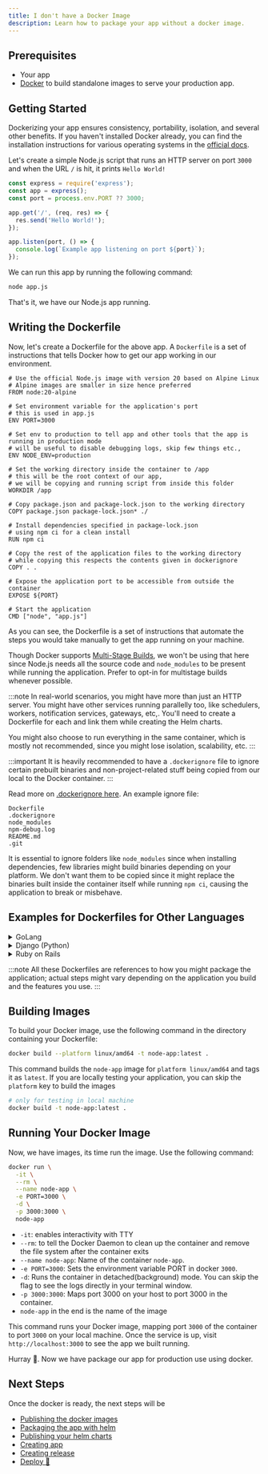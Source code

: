```yaml
---
title: I don't have a Docker Image
description: Learn how to package your app without a docker image.
---
```


## Prerequisites

- Your app
- [Docker] to build standalone images to serve your production app.

## Getting Started

Dockerizing your app ensures consistency, portability, isolation, and several other benefits. If you haven't installed Docker already, you can find the installation instructions for various operating systems in the [official docs](https://docs.docker.com/engine/install/).

Let's create a simple Node.js script that runs an HTTP server on port `3000` and when the URL `/` is hit, it prints `Hello World!`

```js title='app.js'
const express = require('express');
const app = express();
const port = process.env.PORT ?? 3000;

app.get('/', (req, res) => {
  res.send('Hello World!');
});

app.listen(port, () => {
  console.log(`Example app listening on port ${port}`);
});
```

We can run this app by running the following command:

```bash
node app.js
```

That's it, we have our Node.js app running.

## Writing the Dockerfile

Now, let's create a Dockerfile for the above app. A `Dockerfile` is a set of instructions that tells Docker how to get our app working in our environment.

```docker title='Dockerfile'
# Use the official Node.js image with version 20 based on Alpine Linux
# Alpine images are smaller in size hence preferred
FROM node:20-alpine

# Set environment variable for the application's port
# this is used in app.js
ENV PORT=3000

# Set env to production to tell app and other tools that the app is running in production mode
# will be useful to disable debugging logs, skip few things etc.,
ENV NODE_ENV=production

# Set the working directory inside the container to /app
# this will be the root context of our app,
# we will be copying and running script from inside this folder
WORKDIR /app

# Copy package.json and package-lock.json to the working directory
COPY package.json package-lock.json* ./

# Install dependencies specified in package-lock.json
# using npm ci for a clean install
RUN npm ci

# Copy the rest of the application files to the working directory
# while copying this respects the contents given in dockerignore
COPY . .

# Expose the application port to be accessible from outside the container
EXPOSE ${PORT}

# Start the application
CMD ["node", "app.js"]
```

As you can see, the Dockerfile is a set of instructions that automate the steps you would take manually to get the app running on your machine.

Though Docker supports [Multi-Stage Builds](https://docs.docker.com/build/building/multi-stage/), we won't be using that here since Node.js needs all the source code and `node_modules` to be present while running the application. Prefer to opt-in for multistage builds whenever possible.

:::note
In real-world scenarios, you might have more than just an HTTP server. You might have other services running parallelly too, like schedulers, workers, notification services, gateways, etc,. You'll need to create a Dockerfile for each and link them while creating the Helm charts.

You might also choose to run everything in the same container, which is mostly not recommended, since you might lose isolation, scalability, etc.
:::

:::important
It is heavily recommended to have a `.dockerignore` file to ignore certain prebuilt binaries and non-project-related stuff being copied from our local to the Docker container.
:::

Read more on [.dockerignore here](https://docs.docker.com/build/building/context/#dockerignore-files). An example ignore file:

```ignore title='.dockerignore'
Dockerfile
.dockerignore
node_modules
npm-debug.log
README.md
.git
```

It is essential to ignore folders like `node_modules` since when installing dependencies, few libraries might build binaries depending on your platform. We don't want them to be copied since it might replace the binaries built inside the container itself while running `npm ci`, causing the application to break or misbehave.

## Examples for Dockerfiles for Other Languages

<details>
  <summary>GoLang</summary>

This Dockerfile uses a multistage build to compile a Go application in a Golang builder image and then runs it in a lightweight Alpine image, ensuring a minimal final image size.

```docker title='Dockerfile'
# Stage 1: Build the Go application
FROM golang:1.18 as builder

# Set the working directory inside the container
WORKDIR /app

# Copy the Go module files and download dependencies
COPY go.mod go.sum ./
RUN go mod download

# Copy the rest of the application code
COPY . .

# Build the Go application
RUN go build -o main .

# Stage 2: Create a lightweight container to run the Go application
FROM alpine:latest

# Set the working directory inside the container
WORKDIR /root/

# Copy the Go binary from the builder stage
COPY --from=builder /app/main .

# Expose the application port
EXPOSE 8080

# Command to run the Go application
CMD ["./main"]
```

A `.dockerignore` file for reference:

```ignore
# Ignore Go build artifacts
main
*.o
*.a
*.so
*.out
# Ignore other unnecessary files
.git
.gitignore
Dockerfile
docker-compose.yml
```

</details>

<details>
  <summary>Django (Python)</summary>

This Dockerfile installs Django dependencies in one stage and then copies the dependencies and application code to a slim Python image, optimizing the final container size and performance.

```docker title='Dockerfile'
# Stage 1: Install dependencies
FROM python:3.10-slim as builder

# Set the working directory inside the container
WORKDIR /app

# Copy the requirements file and install dependencies
COPY requirements.txt .
RUN pip install --no-cache-dir -r requirements.txt

# Copy the rest of the application code
COPY . .

# Stage 2: Create a lightweight container to run the Django application
FROM python:3.10-slim

# Set the working directory inside the container
WORKDIR /app

# Copy the installed dependencies and application code from the builder stage
COPY --from=builder /app /app

# Expose the application port
EXPOSE 8000

# Command to run the Django application
CMD ["python", "manage.py", "runserver", "0.0.0.0:8000"]
```

A `.dockerignore` file for reference:

```ignore
# Ignore Python bytecode files
*.pyc
*.pyo
__pycache__
# Ignore other unnecessary files
.git
.gitignore
Dockerfile
docker-compose.yml
# Ignore local Django settings
local_settings.py
db.sqlite3
```

</details>

<details>
  <summary>Ruby on Rails</summary>

This Dockerfile leverages a multistage build to install Ruby and system dependencies, precompile assets in a Ruby builder image, and then run the Rails application in a slimmer Ruby image, reducing the overall image size.

```docker title='Dockerfile'
# Stage 1: Build the Rails application
FROM ruby:3.1 as builder

# Set the working directory inside the container
WORKDIR /app

# Copy the Gemfile and Gemfile.lock and install dependencies
COPY Gemfile Gemfile.lock ./
RUN bundle install

# Copy the rest of the application code
COPY . .

# Precompile the Rails assets
RUN bundle exec rake assets:precompile

# Stage 2: Create a lightweight container to run the Rails application
FROM ruby:3.1-slim

# Set the working directory inside the container
WORKDIR /app

# Copy the installed dependencies and application code from the builder stage
COPY --from=builder /app /app

# Install system dependencies for Rails
RUN apt-get update && apt-get install -y nodejs

# Expose the application port
EXPOSE 3000

# Command to run the Rails application
CMD ["rails", "server", "-b", "0.0.0.0"]
```

A `.dockerignore` file for reference:

```ignore
# Ignore Ruby build artifacts
*.gem
*.rbc
# Ignore other unnecessary files
.git
.gitignore
Dockerfile
docker-compose.yml
# Ignore local Rails settings
config/database.yml
db/*.sqlite3
log/*
tmp/*
```

</details>

:::note
All these Dockerfiles are references to how you might package the application; actual steps might vary depending on the application you build and the features you use.
:::

## Building Images

To build your Docker image, use the following command in the directory containing your Dockerfile:

```bash
docker build --platform linux/amd64 -t node-app:latest .
```

This command builds the `node-app` image for `platform linux/amd64` and tags it as `latest`.
If you are locally testing your application, you can skip the `platform` key to build the images

```bash
# only for testing in local machine
docker build -t node-app:latest .
```

## Running Your Docker Image

Now, we have images, its time run the image. Use the following command:

```bash
docker run \
  -it \
  --rm \
  --name node-app \
  -e PORT=3000 \
  -d \
  -p 3000:3000 \
  node-app
```

- `-it`: enables interactivity with TTY
- `--rm`: to tell the Docker Daemon to clean up the container and remove the file system after the container exits
- `--name node-app`: Name of the container `node-app`.
- `-e PORT=3000`: Sets the environment variable PORT in docker `3000`.
- `-d`: Runs the container in detached(background) mode. You can skip the flag to see the logs directly in your terminal window.
- `-p 3000:3000`: Maps port 3000 on your host to port 3000 in the container.
- `node-app` in the end is the name of the image

This command runs your Docker image, mapping port `3000` of the container to port `3000` on your local machine. Once the service is up, visit `http://localhost:3000` to see the app we built running.

Hurray 🎉. Now we have package our app for production use using docker.

## Next Steps

Once the docker is ready, the next steps will be

- [Publishing the docker images](/bring-your-app/first-steps/have-docker#publish-docker-images-to-aws-ecr)
- [Packaging the app with helm](/bring-your-app/first-steps/have-docker#package-a-helm-chart)
- [Publishing your helm charts](/category/publish-helm-chart)
- [Creating app](https://help.localops.co/en/articles/9580323-apps)
- [Creating release](https://help.localops.co/en/articles/9582027-releases)
- [Deploy 🚀](https://help.localops.co/en/articles/9582075-app-environments)

[docker]: https://docs.docker.com/

